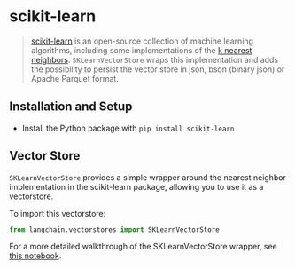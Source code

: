 # scikit-learn

>[scikit-learn](https://scikit-learn.org/stable/) is an open-source collection of machine learning algorithms, 
> including some implementations of the [k nearest neighbors](https://scikit-learn.org/stable/modules/generated/sklearn.neighbors.NearestNeighbors.html). `SKLearnVectorStore` wraps this implementation and adds the possibility to persist the vector store in json, bson (binary json) or Apache Parquet format.

## Installation and Setup

- Install the Python package with `pip install scikit-learn`


## Vector Store

`SKLearnVectorStore` provides a simple wrapper around the nearest neighbor implementation in the
scikit-learn package, allowing you to use it as a vectorstore.

To import this vectorstore:

```python
from langchain.vectorstores import SKLearnVectorStore
```

For a more detailed walkthrough of the SKLearnVectorStore wrapper, see [this notebook](/docs/integrations/vectorstores/sklearn.html).
